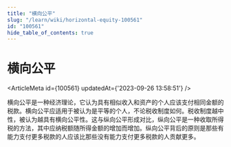 ```yaml
---
title: "横向公平"
slug: "/learn/wiki/horizontal-equity-100561"
id: "100561"
hide_table_of_contents: true
---
```



# 横向公平

<ArticleMeta id={100561} updatedAt={'2023-09-26 13:58:51'} />
<div className='border-solid border-b border-t-0 my-4 border-[var(--ifm-color-gray-300)]' />

横向公平是一种经济理论，它认为具有相似收入和资产的个人应该支付相同金额的税款。横向公平应适用于被认为是平等的个人，不论税收制度如何。税收制度越中性，被认为越具有横向公平性。这与纵向公平形成对比，纵向公平是一种收取所得税的方法，其中应纳税额随所得金额的增加而增加。纵向公平背后的原则是那些有能力支付更多税款的人应该比那些没有能力支付更多税款的人贡献更多。
